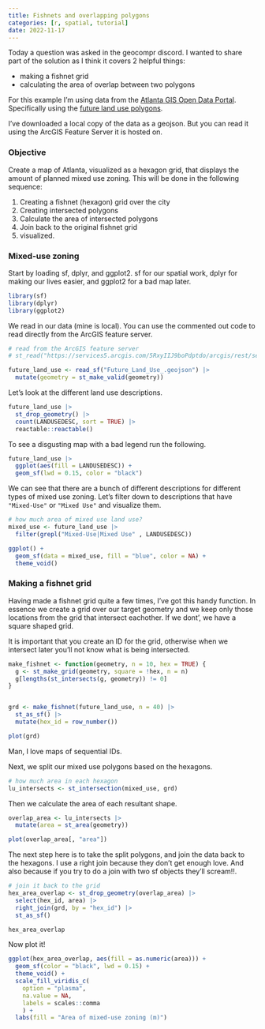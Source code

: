 ```yaml
---
title: Fishnets and overlapping polygons
categories: [r, spatial, tutorial]
date: 2022-11-17
---
```


Today a question was asked in the geocompr discord. I wanted to share part of the solution as I think it covers 2 helpful things:

- making a fishnet grid
- calculating the area of overlap between two polygons

For this example I'm using data from the [Atlanta GIS Open Data Portal](http://gis.atlantaga.gov/?page=OPEN-DATA-HUB). Specifically using the [future land use polygons](https://dpcd-coaplangis.opendata.arcgis.com/maps/future-land-use-).

I've downloaded a local copy of the data as a geojson. But you can read it using the ArcGIS Feature Server it is hosted on.


### Objective

Create a map of Atlanta, visualized as a hexagon grid, that displays the amount of planned mixed use zoning. This will be done in the following sequence:

1. Creating a fishnet (hexagon) grid over the city
2. Creating intersected polygons 
3. Calculate the area of intersected polygons
4. Join back to the original fishnet grid
5. visualized. 

### Mixed-use zoning 


Start by loading sf, dplyr, and ggplot2. sf for our spatial work, dplyr for making our lives easier, and ggplot2 for a bad map later.

```r
library(sf)
library(dplyr)
library(ggplot2)
```


We read in our data (mine is local). You can use the commented out code to read directly from the ArcGIS feature server. 

```r

# read from the ArcGIS feature server
# st_read("https://services5.arcgis.com/5RxyIIJ9boPdptdo/arcgis/rest/services/Land_Use_Future/FeatureServer/0/query?outFields=*&where=1%3D1&f=geojson")

future_land_use <- read_sf("Future_Land_Use_.geojson") |> 
  mutate(geometry = st_make_valid(geometry))
```

Let's look at the different land use descriptions.

```r
future_land_use |> 
  st_drop_geometry() |> 
  count(LANDUSEDESC, sort = TRUE) |> 
  reactable::reactable()
```

To see a disgusting map with a bad legend run the following. 

```r
future_land_use |> 
  ggplot(aes(fill = LANDUSEDESC)) +
  geom_sf(lwd = 0.15, color = "black")
```

We can see that there are a bunch of different descriptions for different types of mixed use zoning. Let's filter down to descriptions that have `"Mixed-Use"` or `"Mixed Use"` and visualize them.

```r
# how much area of mixed use land use?
mixed_use <- future_land_use |> 
  filter(grepl("Mixed-Use|Mixed Use" , LANDUSEDESC)) 

ggplot() +
  geom_sf(data = mixed_use, fill = "blue", color = NA) +
  theme_void()
```


### Making a fishnet grid

Having made a fishnet grid quite a few times, I've got this handy function. In essence we create a grid over our target geometry and we keep only those locations from the grid that intersect eachother. If we dont', we have a square shaped grid. 

It is important that you create an ID for the grid, otherwise when we intersect later you'll not know what is being intersected.  

```r
make_fishnet <- function(geometry, n = 10, hex = TRUE) {
  g <- st_make_grid(geometry, square = !hex, n = n)
  g[lengths(st_intersects(g, geometry)) != 0] 
}


grd <- make_fishnet(future_land_use, n = 40) |> 
  st_as_sf() |> 
  mutate(hex_id = row_number())

plot(grd)
```
Man, I love maps of sequential IDs.

Next, we split our mixed use polygons based on the hexagons.

```r
# how much area in each hexagon
lu_intersects <- st_intersection(mixed_use, grd)
```

Then we calculate the area of each resultant shape.

```r
overlap_area <- lu_intersects |> 
  mutate(area = st_area(geometry)) 

plot(overlap_area[, "area"])
```

The next step here is to take the split polygons, and join the data back to the hexagons. I use a right join because they don't get enough love. And also because if you try to do a join with two sf objects they'll scream!!.


```r
# join it back to the grid
hex_area_overlap <- st_drop_geometry(overlap_area) |> 
  select(hex_id, area) |> 
  right_join(grd, by = "hex_id") |> 
  st_as_sf() 

hex_area_overlap
```

Now plot it! 


```r
ggplot(hex_area_overlap, aes(fill = as.numeric(area))) +
  geom_sf(color = "black", lwd = 0.15) +
  theme_void() +
  scale_fill_viridis_c(
    option = "plasma", 
    na.value = NA,
    labels = scales::comma
    ) +
  labs(fill = "Area of mixed-use zoning (m)")

```


